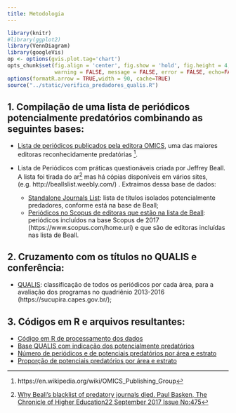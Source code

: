 ```yaml
---
title: Metodologia
---
```


```r
library(knitr)
#library(ggplot2)
library(VennDiagram)
library(googleVis)
op <- options(gvis.plot.tag='chart')
opts_chunk$set(fig.align = 'center', fig.show = 'hold', fig.height = 4,
               warning = FALSE, message = FALSE, error = FALSE, echo=FALSE)
options(formatR.arrow = TRUE,width = 90, cache=TRUE)
source("../static/verifica_predadores_qualis.R")
```

## 1. Compilação de uma lista de periódicos potencialmente predatórios combinando as seguintes bases:

* [Lista de periódicos publicados pela editora OMICS](/omics.csv), uma das maiores editoras reconhecidamente predatórias [^4].

* Lista de Periódicos com práticas questionáveis criada por Jeffrey Beall. A lista foi tirada do ar[^3] mas há cópias disponíveis em vários sites, (e.g.  http://beallslist.weebly.com/) . Extraímos dessa base de dados:
	* [Standalone Journals List](/beals.csv): lista de títulos isolados potencialmente predadores, conforme está na base de Beall;
	* [Periódicos no Scopus de editoras que estão na lista de Beall](/beals_publishers_in_scopus.csv): periódicos incluídos na base Scopus de 2017 (https://www.scopus.com/home.uri) e que são de editoras incluídas nas lista de Beall.


## 2. Cruzamento com os títulos no QUALIS e conferência:

* [QUALIS](/areas.csv): classificação de todos os periódicos por cada área, para a avaliação dos programas no quadriênio 2013-2016 (https://sucupira.capes.gov.br/); 


## 3. Códigos em R e arquivos resultantes:

* [Código em R de processamento dos dados](/verifica_predadores_qualis.R)
* [Base QUALIS com indicação dos potencialmente predatórios](/qualis_id_predadores.csv)
* [Número de periódicos e de potenciais predatórios por área e estrato](/proporcao_pred_estrato_area.csv)
* [Proporção de potenciais predatórios por área e estrato](/n_predadores_inclusivo_area.csv)

[^3]: [Why Beall’s blacklist of predatory journals died. Paul Basken, The Chronicle of Higher Education22 September 2017 Issue No:475](http://www.universityworldnews.com/article.php?story=20170920150122306)

[^4]: https://en.wikipedia.org/wiki/OMICS_Publishing_Group
